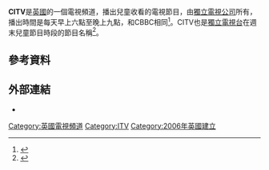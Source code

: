 {{Infobox TV channel
| name              = Children's ITV
| logofile          = CITV logo 2013.png
| logosize          = 
| launch            = {{start date|1983|01|03|df=yes}}<br>（當時名為Children's ITV）<br>{{start date|2006|03|11|df=yes}}（頻道）
| picture format    = [[576i|576i]] ([[aspect_ratio_(image)|4:3]]/[[16:9|16:9]] [[Standard-definition_television|SDTV]])
| share             = 0.24% (CITV channel)
| share as of       = {{Start date|df=yes|2015|10}}
| share source      = [http://www.barb.co.uk/whats-new/monthly-viewing-summary?_s=4 BARB]
| owner             = [[ITV數位頻道|ITV數位頻道]]<br>（[[獨立電視公司|獨立電視公司]]）
| network           = [[獨立電視網|ITV]]
| country           = 英國
| sister names      = 獨立電視公司：<br /> [[獨立電視台_(英國)|ITV]]<br>[[ITV2|ITV2]]<br>[[ITV3|ITV3]]<br>[[ITV4|ITV4]]<br>[[ITVBe|ITVBe]] <br>[[JML_Direct_TV#JML_Store|The Store]]
| web               = [http://itv.com/citv itv.com/citv]
| terr serv 1       = [[ITV_Breakfast|ITV Breakfast]] Block
| terr chan 1       = Channel 3/103<br>
| terr serv 2       = [[Freeview|Freeview]]
| terr chan 2       = 203
| sat serv 1        = [[Freesat|Freesat]]
| sat chan 1        = 602
| sat serv 2        = [[Sky_(United_Kingdom)|天空]] <small>(UK only)</small>
| sat chan 2        = 612
| sat serv 3        = [[Astra_2E|Astra 2E]]
| sat chan 3        = 10758 V 22000 5/6
| cable serv 1      = [[維珍媒體|維珍媒體]]
| cable chan 1      = Channel 734

| cable serv 3      = [[WightFibre|WightFibre]]
| cable chan 3      = 103
| online serv 1     = [[ITV_Hub|ITV Hub]]
| online chan 1     = [http://www.itv.com/itvplayer/categories/citv/latest Catch up] <small>(UK only)</small>
| online serv 2     = [[Sky_Go|Sky Go]]
| online chan 2     = [https://web.archive.org/web/20140528023020/http://go.sky.com/vod/page/default/home.do Watch live]<br>(UK and Ireland only)
| online serv 3     = Virgin TV Anywhere
| online chan 3     = [http://anywhere.virginmedia.com/channels/live/citv/ Watch live] <small>(UK only)</small>
}}
'''CITV'''是[[英國|英國]]的一個電視頻道，播出兒童收看的電視節目，由[[獨立電視公司|獨立電視公司]]所有，播出時間是每天早上六點至晚上九點，和CBBC相同<ref>{{Cite web|url=https://www.reddit.com/r/BritishTV/comments/47c7zf/citv_extend_their_broadcast_hours_to_9pm_ahead_of/|title=CITV extend their broadcast hours to 9pm ahead of CBBC doing the same after BBC3 closure. • /r/BritishTV|website=reddit|access-date=2016-03-15|archive-date=2016-03-01|archive-url=https://web.archive.org/web/20160301155424/https://www.reddit.com/r/BritishTV/comments/47c7zf/citv_extend_their_broadcast_hours_to_9pm_ahead_of|dead-url=no}}</ref>。CITV也是[[獨立電視台_(英國)|獨立電視台]]在週末兒童節目時段的節目名稱<ref name="interim">{{cite web|url=http://www.investis.com/itv/downloads/interim2005.pdf|title=ITV Interim Results - 6 months to 2005-06-30|accessdate=14 January 2007|format=PDF|archiveurl=https://web.archive.org/web/20061016083717/http://www.investis.com/itv/downloads/interim2005.pdf|archivedate=2006-10-16|deadurl=yes}}</ref>。

== 參考資料 ==
{{Reflist}}
== 外部連結 ==
* {{itv.com|id=citv|title=CITV}}
[[Category:英國電視頻道|Category:英國電視頻道]]
[[Category:ITV|Category:ITV]]
[[Category:2006年英國建立|Category:2006年英國建立]]
